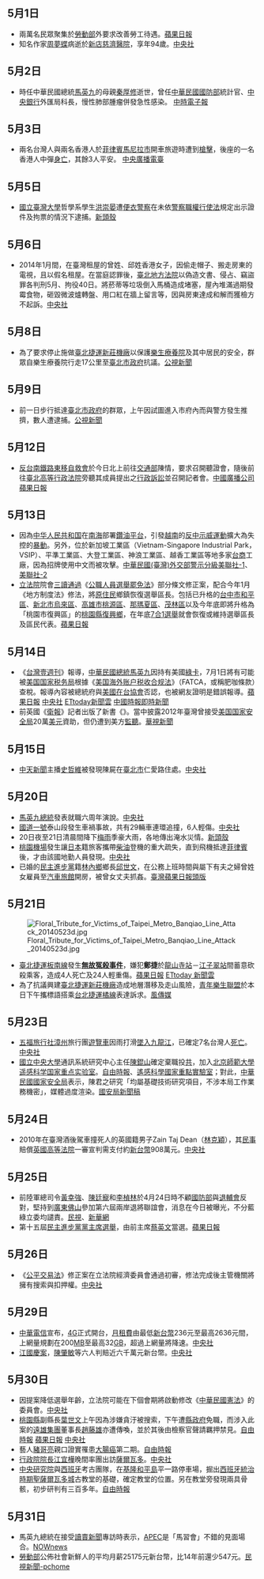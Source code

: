 {{vfd|[[Wikipedia:頁面存廢討論/記錄/2022/06/17#2022年6月臺灣|比較標準]]提刪|date=2022/06/18}}
<noinclude>{{MonthInTaiwan|2014|5}}</noinclude>
== 5月1日 ==
* 兩萬名民眾聚集於[[中華民國勞動部|勞動部]]外要求改善勞工待遇。[http://www.appledaily.com.tw/appledaily/article/headline/20140502/35804568/ 蘋果日報]{{Wayback|url=http://www.appledaily.com.tw/appledaily/article/headline/20140502/35804568/ |date=20160304125619 }}
* 知名作家[[周夢蝶|周夢蝶]]病逝於[[新店區|新店]][[佛教慈濟綜合醫院|慈濟醫院]]，享年94歲。[http://www.cna.com.tw/news/firstnews/201405010219-1.aspx 中央社]{{Wayback|url=http://www.cna.com.tw/news/firstnews/201405010219-1.aspx |date=20171222051900 }}
== 5月2日 ==
* 時任中華民國總統[[馬英九|馬英九]]的母親[[秦厚修|秦厚修]]逝世，曾任[[中華民國國防部|中華民國國防部]]統計官、[[中央銀行|中央銀行]]外匯局科長，慢性肺部腫瘤併發急性感染。 [http://www.chinatimes.com/realtimenews/20140502004282-260407 中時電子報]{{Wayback|url=http://www.chinatimes.com/realtimenews/20140502004282-260407 |date=20140506122609 }}
== 5月3日 ==
* 兩名台灣人與兩名香港人於[[菲律賓|菲律賓]][[馬尼拉市|馬尼拉市]]開車旅遊時遭到[[槍擊|槍擊]]，後座的一名香港人中彈[[死亡|身亡]]，其餘3人平安。 [http://www.rti.org.tw/news/detail/?recordId=105189 中央廣播電臺]{{Wayback|url=http://www.rti.org.tw/news/detail/?recordId=105189 |date=20160304064535 }}
== 5月5日 ==
* [[國立臺灣大學|國立臺灣大學]]哲學系學生[[洪崇晏|洪崇晏]]遭[[便衣警察|便衣警察]]在未依[[警察職權行使法|警察職權行使法]]規定出示證件及拘票的情況下逮捕。[http://newtalk.tw/news/2014/05/05/46961.html 新頭殼]{{Wayback|url=http://newtalk.tw/news/2014/05/05/46961.html |date=20140820092120 }}
== 5月6日 ==
* 2014年1月間，在臺灣租屋的曾姓、邱姓香港女子，因偷走帽子、搬走房東的電視，且以假名租屋。在當庭認罪後，[[臺北地方法院|臺北地方法院]]以偽造文書、侵占、竊盜罪各判刑5月、拘役40日。將菸蒂等垃圾倒入馬桶造成堵塞，屋內堆滿過期發霉食物，砸毀微波爐轉盤、用口紅在牆上留言等，因與房東達成和解而獲檢方不起訴。[http://www.cna.com.tw/news/asoc/201405060401-1.aspx 中央社]{{Wayback|url=http://www.cna.com.tw/news/asoc/201405060401-1.aspx |date=20170630070709 }}

== 5月8日 ==
* 為了要求停止施做[[臺北捷運|臺北捷運]][[新莊機廠|新莊機廠]]以保護[[衛生福利部樂生療養院|樂生療養院]]及其中居民的安全，群眾自樂生療養院行走17公里至[[臺北市政府|臺北市政府]]抗議。[http://news.pts.org.tw/detail.php?NEENO=268631 公視新聞]
== 5月9日 ==
* 前一日步行抵達[[臺北市政府|臺北市政府]]的群眾，上午因試圖進入市府內而與警方發生推擠，數人遭逮捕。[http://news.pts.org.tw/detail.php?NEENO=268695 公視新聞]
== 5月12日 ==
* [[反台南鐵路東移自救會|反台南鐵路東移自救會]]於今日北上前往[[中華民國交通部|交通部]]陳情，要求召開聽證會，隨後前往[[臺北高等行政法院|臺北高等行政法院]]旁聽其成員提出之[[行政訴訟|行政訴訟]]並召開記者會。[http://www.bcc.com.tw/news_view.asp?nid=2332036#.U3EO4YGSy-k 中國廣播公司]{{Wayback|url=http://www.bcc.com.tw/news_view.asp?nid=2332036#.U3EO4YGSy-k |date=20190912005109 }} [http://www.appledaily.com.tw/realtimenews/article/politics/20140512/396345/ 蘋果日報]{{Wayback|url=http://www.appledaily.com.tw/realtimenews/article/politics/20140512/396345/ |date=20160304211941 }}
== 5月13日 ==
* 因為[[中华人民共和国|中华人民共和国]]在[[南海|南海]]部署[[石油平台|鑽油平台]]，引發[[越南|越南]]的[[反中|反中]][[示威|示威]][[2014年越南反中運動|運動]]擴大為失控的[[暴動|暴動]]。另外，位於新加坡工業區（Vietnam-Singapore Industrial Park，VSIP）、平準工業區、大登工業區、神浪工業區、越香工業區等地多家[[台灣商人|台商]]工廠，因為招牌使用中文而被攻擊。[http://www.boca.gov.tw/ct.asp?xItem=6523&ctNode=754 中華民國(臺灣)外交部警示分級]{{Wayback|url=http://www.boca.gov.tw/ct.asp?xItem=6523&ctNode=754 |date=20160313074449 }}{{zh-hant}}[http://bigstory.ap.org/article/vietnamese-workers-protest-chinese-factories 美聯社-1]{{Wayback|url=http://bigstory.ap.org/article/vietnamese-workers-protest-chinese-factories |date=20140514131102 }}、[http://bigstory.ap.org/content/chris-brummitt 美聯社-2]{{Wayback|url=http://bigstory.ap.org/content/chris-brummitt |date=20140515055332 }}{{en}}
* [[立法院|立法院]]院會[[三讀通過|三讀通過]]《[[公職人員選舉罷免法|公職人員選舉罷免法]]》部分條文修正案，配合今年1月《地方制度法》修法，將[[台灣原住民|原住民]]鄉鎮恢復選舉區長。包括已升格的[[台中市|台中市]][[和平區_(臺中市)|和平區]]、[[新北市|新北市]][[烏來區|烏來區]]、[[高雄市|高雄市]][[桃源區|桃源區]]、[[那瑪夏區|那瑪夏區]]、[[茂林區|茂林區]]以及今年底即將升格為「桃園市復興區」的[[桃園市|桃園縣]][[復興區_(桃園市)|復興鄉]]，在年底[[2014年中華民國地方公職人員選舉|7合1選舉]]就會恢復或維持選舉區長及區民代表。[http://www.appledaily.com.tw/realtimenews/article/new/20140513/397001/ 蘋果日報]{{Wayback|url=http://www.appledaily.com.tw/realtimenews/article/new/20140513/397001/ |date=20150924145331 }}

== 5月14日 ==
* 《[[台灣壹週刊|台灣壹週刊]]》報導，[[中華民國總統|中華民國總統]][[馬英九|馬英九]]因持有美國[[綠卡|綠卡]]，7月1日將有可能被[[美国国家税务局|美国国家税务局]]根據《[[美国海外账户税收合规法|美国海外账户税收合规法]]》（FATCA，或稱肥咖條款）查稅。報導內容被總統府與[[美國在台協會|美國在台協會]]否認，也被網友證明是錯誤報導。[http://www.appledaily.com.tw/realtimenews/article/new/20140514/397307/  蘋果日報]{{Wayback|url=http://www.appledaily.com.tw/realtimenews/article/new/20140514/397307/ |date=20160511201612 }} [http://www.cna.com.tw/news/firstnews/201405155008-1.aspx 中央社]{{Wayback|url=http://www.cna.com.tw/news/firstnews/201405155008-1.aspx |date=20160304114932 }} [http://www.ettoday.net/news/20140515/357484.htm ETtoday新聞雲]{{Wayback|url=http://www.ettoday.net/news/20140515/357484.htm |date=20200718033740 }} [http://www.chinatimes.com/realtimenews/20140515002615-260407 中國時報即時新聞]{{Wayback|url=http://www.chinatimes.com/realtimenews/20140515002615-260407 |date=20200718033747 }}
* 前英國《[[衛報|衛報]]》記者{{link-en|格林華德|Glenn Greenwald}}出版了新書《{{link-en|政府正在監控你︰史諾登揭密|No Place to Hide (book)}}》。當中披露2012年臺灣曾接受[[美国国家安全局|美国国家安全局]]20萬[[美元|美元]]資助，但仍遭到美方[[監聽|監聽]]。[http://news.cts.com.tw/cts/international/201405/201405141421254.html 華視新聞]{{Wayback|url=http://news.cts.com.tw/cts/international/201405/201405141421254.html |date=20181121060945 }}

== 5月15日 ==
* [[中天新聞|中天新聞]]主播[[史哲維|史哲維]]被發現陳屍在[[臺北市|臺北市]]仁愛路住處。[http://www.cna.com.tw/news/asoc/201405155010-1.aspx 中央社]{{Wayback|url=http://www.cna.com.tw/news/asoc/201405155010-1.aspx |date=20160304193303 }}
== 5月20日 ==
* [[馬英九|馬英九]][[中華民國總統|總統]]發表就職六周年演說。[http://www.cna.com.tw/news/firstnews/201405205002-1.aspx 中央社]{{Wayback|url=http://www.cna.com.tw/news/firstnews/201405205002-1.aspx |date=20160304201607 }}
* [[中山高速公路|國道一號]]泰山段發生車禍事故，共有29輛車連環追撞，6人輕傷。[http://www.cna.com.tw/news/firstnews/201405200181-1.aspx 中央社]{{Wayback|url=http://www.cna.com.tw/news/firstnews/201405200181-1.aspx |date=20160306021858 }}
* 20日夜至21日清晨間降下[[梅雨|梅雨]]季豪大雨，各地傳出淹水災情。[http://newtalk.tw/news/2014/05/21/47482.html 新頭殼]{{Wayback|url=http://newtalk.tw/news/2014/05/21/47482.html |date=20140524114924 }}
* [[桃園機場|桃園機場]]發生讓[[日本|日本]]籍旅客攜帶[[柴油|柴油]]登機的重大疏失，直到飛機抵達[[菲律賓|菲律賓]]後，才由該國地勤人員發現。[http://www.cna.com.tw/news/firstnews/201405200140-1.aspx 中央社]{{Wayback|url=http://www.cna.com.tw/news/firstnews/201405200140-1.aspx |date=20160304140823 }}
* 已婚的[[民主進步黨|民主進步黨]]籍[[林內鄉|林內鄉]]鄉長[[邱世文|邱世文]]，在公務上班時間與屬下有夫之婦曾姓女雇員至[[汽車旅館|汽車旅館]]開房，被曾女丈夫抓姦。[http://www.appledaily.com.tw/appledaily/article/headline/20140520/35841201/E 臺灣蘋果日報頭版]{{Wayback|url=http://www.appledaily.com.tw/appledaily/article/headline/20140520/35841201/E |date=20150924053339 }}
== 5月21日 ==
[[File:Floral_Tribute_for_Victims_of_Taipei_Metro_Banqiao_Line_Attack_20140523d.jpg|thumb]]
* [[臺北捷運|臺北捷運]][[板南線|板南線]]發生'''[[2014年台北捷運襲擊事件|無故冤殺事件]]'''，嫌犯'''鄭捷'''於[[龍山寺站|龍山寺站]]－[[江子翠站|江子翠站]]間蓄意砍殺乘客，造成4人死亡及24人輕重傷。[http://www.appledaily.com.tw/realtimenews/article/local/20140521/401914 蘋果日報]{{Wayback|url=http://www.appledaily.com.tw/realtimenews/article/local/20140521/401914 |date=20140521162611 }} [http://www.ettoday.net/news/20140522/360065.htm ETtoday 新聞雲]{{Wayback|url=http://www.ettoday.net/news/20140522/360065.htm |date=20140524090135 }}
* 為了抗議興建[[臺北捷運|臺北捷運]][[新莊機廠|新莊機廠]]造成地層潛移及走山風險，[[青年樂生聯盟|青年樂生聯盟]]於本日下午攜標語搭乘[[台北捷運橘線|台北捷運橘線]]表達訴求。[https://web.archive.org/web/20140525215632/http://www.stormmediagroup.com/opencms/news/detail/c86e3ca3-e0ca-11e3-9580-ef2804cba5a1/?uuid=c86e3ca3-e0ca-11e3-9580-ef2804cba5a1 風傳媒]
== 5月23日 ==
* [[五福旅行社|五福旅行社]][[漳州|漳州]]旅行團[[遊覽車|遊覽車]]因雨打滑[[2014年九龍江巴士事故|墜入九龍江]]，已確定7名台灣人[[死亡|死亡]]。[http://www.cna.com.tw/news/firstnews/201405235015-1.aspx 中央社]{{Wayback|url=http://www.cna.com.tw/news/firstnews/201405235015-1.aspx |date=20140528185953 }}
* [[國立中央大學|國立中央大學]]通訊系統研究中心主任[[陳錕山|陳錕山]]確定棄職投[[中華人民共和國|共]]，加入[[北京師範大學|北京師範大學]][[遥感科学国家重点实验室|遥感科学国家重点实验室]]。[http://news.ltn.com.tw/news/focus/paper/781372 自由時報]{{Wayback|url=http://news.ltn.com.tw/news/focus/paper/781372 |date=20181214021544 }}、[https://web.archive.org/web/20140524023258/http://www.slrss.cn/node/684 遙感科學國家重點實驗室]；對此，[[中華民國國家安全局|中華民國國家安全局]]表示，陳君之研究「均屬基礎技術研究項目，不涉本局工作業務機密」，媒體過度渲染。[http://www.nsb.gov.tw/news20140523_1.htm 國安局新聞稿]{{Wayback|url=http://www.nsb.gov.tw/news20140523_1.htm |date=20160510061132 }}

== 5月24日 ==
* 2010年在臺灣酒後駕車撞死人的英國籍男子Zain Taj Dean（[[林克穎|林克穎]]），其[[民事|民事]]賠償[[英國高等法院|英國高等法院]]一審宣判需支付約[[新台幣|新台幣]]908萬元。[http://www.cna.com.tw/news/aopl/201405240008-1.aspx 中央社]{{Wayback|url=http://www.cna.com.tw/news/aopl/201405240008-1.aspx |date=20160304104237 }}
== 5月25日 ==
* 前陸軍總司令[[黃幸強|黃幸強]]、[[陳廷寵|陳廷寵]]和[[李楨林|李楨林]]於4月24日時不顧[[中華民國國防部|國防部]]與[[退輔會|退輔會]]反對，堅持到[[廣東|廣東]][[佛山|佛山]]參加第六屆兩岸退將聯誼會，消息在今日被曝光，不分藍綠立委均譴責。[https://archive.is/20140525073432/http://news.xn--1qws34d.com/NewsContent.aspx?ntype=class&sno=2014525P04M1 民視]、[http://news.xinhuanet.com/tw/2014-04/24/c_126431681.htm 新華網]{{Wayback|url=http://news.xinhuanet.com/tw/2014-04/24/c_126431681.htm |date=20170329112946 }}
* 第十五屆[[民主進步黨黨主席|民主進步黨黨主席]][[2014年民主進步黨主席選舉|選舉]]，由前主席[[蔡英文|蔡英文]]當選。[http://www.appledaily.com.tw/realtimenews/article/politics/20140525/404197/ 蘋果日報]{{Wayback|url=http://www.appledaily.com.tw/realtimenews/article/politics/20140525/404197/ |date=20160304221723 }}
== 5月26日 ==
*《[[s:公平交易法|公平交易法]]》修正案在立法院經濟委員會通過初審，修法完成後主管機關將擁有搜索與扣押權。[http://www.cna.com.tw/news/aipl/201405260199-1.aspx 中央社]{{Wayback|url=http://www.cna.com.tw/news/aipl/201405260199-1.aspx |date=20160304202839 }}
== 5月29日 ==
* [[中華電信|中華電信]]宣布，[[4G|4G]]正式開台，[[月租費|月租費]]由最低[[新台幣|新台幣]]236元至最高2636元間，上網量規劃在200[[MB|MB]]至最高32[[GB|GB]]，超過上網量將降速。[http://www.cna.com.tw/news/firstnews/201405295004-1.aspx 中央社]{{Wayback|url=http://www.cna.com.tw/news/firstnews/201405295004-1.aspx |date=20160304205211 }}
* [[江國慶案|江國慶案]]，[[陳肇敏|陳肇敏]]等六人判賠近六千萬元新台幣。[http://www.cna.com.tw/news/firstnews/201405295006-1.aspx 中央社]{{Wayback|url=http://www.cna.com.tw/news/firstnews/201405295006-1.aspx |date=20160304124917 }}
== 5月30日 ==
* 因提案降低選舉年齡，立法院可能在下個會期將啟動修改《[[中華民國憲法|中華民國憲法]]》的委員會。[http://www.cna.com.tw/news/firstnews/201405305004-1.aspx 中央社]{{Wayback|url=http://www.cna.com.tw/news/firstnews/201405305004-1.aspx |date=20160306021055 }}
* [[桃園市|桃園縣]]副縣長[[葉世文|葉世文]]上午因為涉嫌貪汙被搜索，下午遭[[桃園縣政府|縣政府]]免職，而涉入此案的[[遠雄集團|遠雄集團]]董事長[[趙藤雄|趙藤雄]]亦遭傳喚，並於其後由檢察官聲請羈押禁見。[http://news.ltn.com.tw/news/society/breakingnews/1020302 自由時報]{{Wayback|url=http://news.ltn.com.tw/news/society/breakingnews/1020302 |date=20201001155736 }} [http://www.appledaily.com.tw/realtimenews/article/local/20140530/407310/ 蘋果日報]{{Wayback|url=http://www.appledaily.com.tw/realtimenews/article/local/20140530/407310/ |date=20140602081634 }} [http://www.cna.com.tw/news/firstnews/201405305014-1.aspx 中央社]{{Wayback|url=http://www.cna.com.tw/news/firstnews/201405305014-1.aspx |date=20170630063102 }}
* 藝人[[豬哥亮|豬哥亮]]親口證實罹患[[大腸癌|大腸癌]]第二期。[http://news.ltn.com.tw/news/entertainment/breakingnews/1020310 自由時報]{{Wayback|url=http://news.ltn.com.tw/news/entertainment/breakingnews/1020310 |date=20140602052045 }}
* [[行政院院長|行政院院長]][[江宜樺|江宜樺]]晚間率團出訪[[薩爾瓦多|薩爾瓦多]]。[http://www.cna.com.tw/news/firstnews/201405300309-1.aspx 中央社]{{Wayback|url=http://www.cna.com.tw/news/firstnews/201405300309-1.aspx |date=20160304205228 }}
* [[中央研究院|中央研究院]]與[[西班牙|西班牙]]考古團隊，在[[基隆|基隆]][[和平島|和平島]]平一路停車場，掘出[[台灣西班牙統治時期|西班牙統治時期]][[聖薩爾瓦多城|聖薩爾瓦多城]]古教堂的基礎，確定教堂的位置。另在教堂旁發現兩具骨骸，初步研判有三百多年。[http://news.ltn.com.tw/news/local/paper/782663 自由時報]{{Wayback|url=http://news.ltn.com.tw/news/local/paper/782663 |date=20201001164007 }}
== 5月31日 ==
* 馬英九總統在接受[[讀賣新聞|讀賣新聞]]專訪時表示，[[APEC|APEC]]是「馬習會」不錯的見面場合。[http://www.nownews.com/n/2014/05/31/1258702 NOWnews]{{Wayback|url=http://www.nownews.com/n/2014/05/31/1258702 |date=20150402165715 }}
* [[中華民國勞動部|勞動部]]公佈社會新鮮人的平均月薪25175元新台幣，比14年前還少547元。[http://news.pchome.com.tw/living/ftv/20140531/index-14015084838332219009.html 民視新聞-pchome]{{Wayback|url=http://news.pchome.com.tw/living/ftv/20140531/index-14015084838332219009.html |date=20140715004456 }}

{{Portal:台灣新聞動態/Footer}}